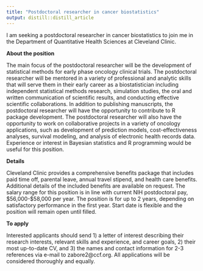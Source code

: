 ```yaml
---
title: "Postdoctoral researcher in cancer biostatistics"
output: distill::distill_article
---
```


I am seeking a postdoctoral researcher in cancer biostatistics to join me in the Department of Quantitative Health Sciences at Cleveland Clinic.

**About the position**

The main focus of the postdoctoral researcher will be the development of statistical methods for early phase oncology clinical trials. The postdoctoral researcher will be mentored in a variety of professional and analytic skills that will serve them in their early career as a biostatistician including independent statistical methods research, simulation studies, the oral and written communication of scientific results, and conducting effective scientific collaborations. In addition to publishing manuscripts, the postdoctoral researcher will have the opportunity to contribute to R package development. The postdoctoral researcher will also have the opportunity to work on collaborative projects in a variety of oncology applications, such as development of prediction models, cost-effectiveness analyses, survival modeling, and analysis of electronic health records data. Experience or interest in Bayesian statistics and R programming would be useful for this position. 

**Details**

Cleveland Clinic provides a comprehensive benefits package that includes paid time off, parental leave, annual travel stipend, and health care benefits. Additional details of the included benefits are available on request. The salary range for this position is in line with current NIH postdoctoral pay, $56,000-$58,000 per year. The position is for up to 2 years, depending on satisfactory performance in the first year. Start date is flexible and the position will remain open until filled.

**To apply**

Interested applicants should send 1) a letter of interest describing their research interests, relevant skills and experience, and career goals, 2) their most up-to-date CV, and 3) the names and contact information for 2-3 references via e-mail to zabore2@ccf.org. All applications will be considered thoroughly and equally.
